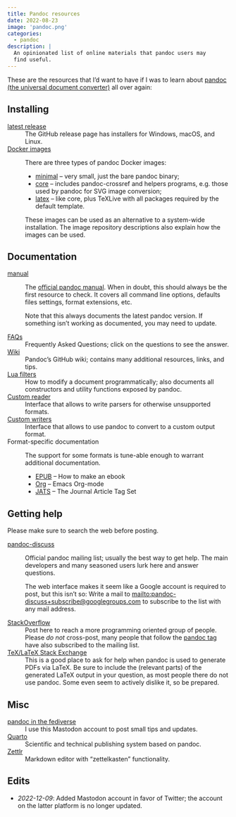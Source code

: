 ```yaml
---
title: Pandoc resources
date: 2022-08-23
image: 'pandoc.png'
categories:
  - pandoc
description: |
  An opinionated list of online materials that pandoc users may
  find useful.
---
```


These are the resources that I'd want to have if I was to learn
about [pandoc (the universal document
converter)](https://pandoc.org/) all over again:

## Installing

[latest release]
:   The GitHub release page has installers for Windows, macOS, and
    Linux.

[Docker images]
:   There are three types of pandoc Docker images:

    - [minimal] – very small, just the bare pandoc binary;
    - [core] – includes pandoc-crossref and helpers programs, e.g.
      those used by pandoc for SVG image conversion;
    - [latex][latex image] – like core, plus TeXLive with all
      packages required by the default template.

    These images can be used as an alternative to a system-wide
    installation. The image repository descriptions also explain
    how the images can be used.

[latest release]: https://github.com/jgm/pandoc/releases/latest
[Docker images]: https://hub.docker.com/u/pandoc
[minimal]: https://hub.docker.com/r/pandoc/minimal
[core]: https://hub.docker.com/r/pandoc/core
[latex image]: https://hub.docker.com/r/pandoc/latex

## Documentation

[manual][]
:   The [official pandoc manual][manual]. When in doubt, this
    should always be the first resource to check. It covers all
    command line options, defaults files settings, format
    extensions, etc.

    Note that this always documents the latest pandoc version. If
    something isn't working as documented, you may need to update.

[FAQs](https://pandoc.org/faqs.html)
:   Frequently Asked Questions; click on the questions to see the
    answer.

[Wiki](https://github.com/jgm/pandoc/wiki)
:   Pandoc's GitHub wiki; contains many additional resources,
    links, and tips.

[Lua filters][filters]
:   How to modify a document programmatically; also documents all
    constructors and utility functions exposed by pandoc.

[Custom reader][readers]
:   Interface that allows to write parsers for otherwise
    unsupported formats.

[Custom writers][writers]
:   Interface that allows to use pandoc to convert to a custom
    output format.

Format-specific documentation
:   The support for some formats is tune-able enough to warrant
    additional documentation.

    - [EPUB](https://pandoc.org/epub.html) – How to make an ebook
    - [Org](https://pandoc.org/org.html) – Emacs Org-mode
    - [JATS](https://pandoc.org/jats.html) – The Journal Article
      Tag Set

[manual]: https://pandoc.org/MANUAL.html
[Lua]: https://lua.org
[filters]: https://pandoc.org/lua-filters
[readers]: https://pandoc.org/custom-readers
[writers]: https://pandoc.org/custom-writers

## Getting help

Please make sure to search the web before posting.

[pandoc-discuss][]
:   Official pandoc mailing list; usually the best way to get
    help. The main developers and many seasoned users lurk here
    and answer questions.

    The web interface makes it seem like a Google account is
    required to post, but this isn't so: Write a mail to
    <mailto:pandoc-discuss+subscribe@googlegroups.com> to
    subscribe to the list with any mail address.

[StackOverflow][pandoc tag]
:   Post here to reach a more programming oriented group of
    people. Please *do not* cross-post, many people that follow
    the [pandoc tag] have also subscribed to the mailing list.

[TeX/LaTeX Stack Exchange](https://tex.stackexchange.com/)
:   This is a good place to ask for help when pandoc is used to
    generate PDFs via LaTeX. Be sure to include the (relevant
    parts) of the generated LaTeX output in your question, as most
    people there do not use pandoc. Some even seem to actively
    dislike it, so be prepared.

[pandoc-discuss]: https://groups.google.com/g/pandoc-discuss
[pandoc tag]: https://stackoverflow.com/tags/pandoc/

## Misc

[pandoc in the fediverse](https://fosstodon.org/@pandoc)
:   I use this Mastodon account to post small tips and updates.

[Quarto](https://quarto.org)
:   Scientific and technical publishing system based on pandoc.

[Zettlr](https://zettlr.com)
:   Markdown editor with "zettelkasten" functionality.

## Edits

- *2022-12-09*: Added Mastodon account in favor of Twitter; the
   account on the latter platform is no longer updated.
